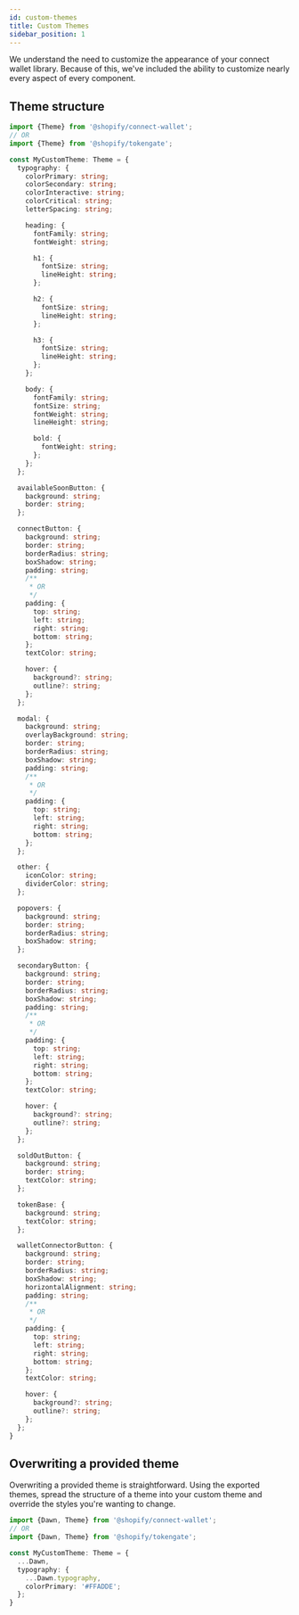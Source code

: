 ```yaml
---
id: custom-themes
title: Custom Themes
sidebar_position: 1
---
```


We understand the need to customize the appearance of your connect wallet library. Because of this, we've included the ability to customize nearly every aspect of every component.

## Theme structure

```typescript
import {Theme} from '@shopify/connect-wallet';
// OR
import {Theme} from '@shopify/tokengate';

const MyCustomTheme: Theme = {
  typography: {
    colorPrimary: string;
    colorSecondary: string;
    colorInteractive: string;
    colorCritical: string;
    letterSpacing: string;

    heading: {
      fontFamily: string;
      fontWeight: string;

      h1: {
        fontSize: string;
        lineHeight: string;
      };

      h2: {
        fontSize: string;
        lineHeight: string;
      };

      h3: {
        fontSize: string;
        lineHeight: string;
      };
    };

    body: {
      fontFamily: string;
      fontSize: string;
      fontWeight: string;
      lineHeight: string;

      bold: {
        fontWeight: string;
      };
    };
  };

  availableSoonButton: {
    background: string;
    border: string;
  };

  connectButton: {
    background: string;
    border: string;
    borderRadius: string;
    boxShadow: string;
    padding: string;
    /**
     * OR
     */
    padding: {
      top: string;
      left: string;
      right: string;
      bottom: string;
    };
    textColor: string;

    hover: {
      background?: string;
      outline?: string;
    };
  };

  modal: {
    background: string;
    overlayBackground: string;
    border: string;
    borderRadius: string;
    boxShadow: string;
    padding: string;
    /**
     * OR
     */
    padding: {
      top: string;
      left: string;
      right: string;
      bottom: string;
    };
  };

  other: {
    iconColor: string;
    dividerColor: string;
  };

  popovers: {
    background: string;
    border: string;
    borderRadius: string;
    boxShadow: string;
  };

  secondaryButton: {
    background: string;
    border: string;
    borderRadius: string;
    boxShadow: string;
    padding: string;
    /**
     * OR
     */
    padding: {
      top: string;
      left: string;
      right: string;
      bottom: string;
    };
    textColor: string;

    hover: {
      background?: string;
      outline?: string;
    };
  };

  soldOutButton: {
    background: string;
    border: string;
    textColor: string;
  };

  tokenBase: {
    background: string;
    textColor: string;
  };

  walletConnectorButton: {
    background: string;
    border: string;
    borderRadius: string;
    boxShadow: string;
    horizontalAlignment: string;
    padding: string;
    /**
     * OR
     */
    padding: {
      top: string;
      left: string;
      right: string;
      bottom: string;
    };
    textColor: string;

    hover: {
      background?: string;
      outline?: string;
    };
  };
}
```

## Overwriting a provided theme

Overwriting a provided theme is straightforward. Using the exported themes, spread the structure of a theme into your custom theme and override the styles you're wanting to change.

```typescript
import {Dawn, Theme} from '@shopify/connect-wallet';
// OR
import {Dawn, Theme} from '@shopify/tokengate';

const MyCustomTheme: Theme = {
  ...Dawn,
  typography: {
    ...Dawn.typography,
    colorPrimary: '#FFADDE';
  };
}
```

